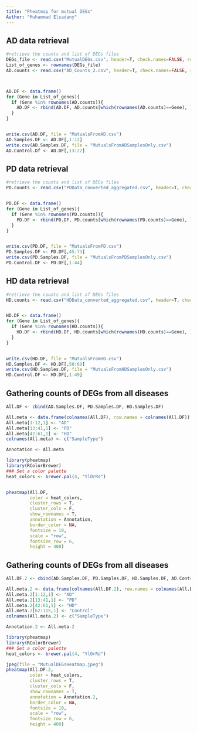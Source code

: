 ---
title: "Pheatmap for mutual DEGs"
Author: "Muhammad Elsadany"
---

## AD data retrieval 
```{r}
#retrieve the counts and list of DEGs files
DEGs_file <- read.csv("MutualDEGs.csv", header=T, check.names=FALSE, row.names=1)
List_of_genes <- rownames(DEGs_file)
AD.counts <- read.csv("AD_Counts_2.csv", header=T, check.names=FALSE, row.names=1)



AD.DF <- data.frame()
for (Gene in List_of_genes){
  if (Gene %in% rownames(AD.counts)){
    AD.DF <- rbind(AD.DF, AD.counts[which(rownames(AD.counts)==Gene), ])
  }
}


write.csv(AD.DF, file = "MutualsFromAD.csv")
AD.Samples.DF <- AD.DF[,1:12]
write.csv(AD.Samples.DF, file = "MutualsFromADSamplesOnly.csv")
AD.Control.Df <- AD.DF[,13:22]

```



## PD data retrieval 
```{r}
#retrieve the counts and list of DEGs files
PD.counts <- read.csv("PDData_converted_aggregated.csv", header=T, check.names=FALSE, row.names=1)


PD.DF <- data.frame()
for (Gene in List_of_genes){
  if (Gene %in% rownames(PD.counts)){
    PD.DF <- rbind(PD.DF, PD.counts[which(rownames(PD.counts)==Gene), ])
  }
}


write.csv(PD.DF, file = "MutualsFromPD.csv")
PD.Samples.DF <- PD.DF[,45:73]
write.csv(PD.Samples.DF, file = "MutualsFromPDSamplesOnly.csv")
PD.Control.DF <- PD.DF[,1:44]

```



## HD data retrieval 
```{r}
#retrieve the counts and list of DEGs files
HD.counts <- read.csv("HDData_converted_aggregated.csv", header=T, check.names=FALSE, row.names=1)


HD.DF <- data.frame()
for (Gene in List_of_genes){
  if (Gene %in% rownames(HD.counts)){
    HD.DF <- rbind(HD.DF, HD.counts[which(rownames(HD.counts)==Gene), ])
  }
}


write.csv(HD.DF, file = "MutualsFromHD.csv")
HD.Samples.DF <- HD.DF[,50:69]
write.csv(HD.Samples.DF, file = "MutualsFromHDSamplesOnly.csv")
HD.Control.DF <- HD.DF[,1:49]

```



## Gathering counts of DEGs from all diseases
```{r}


All.DF <- cbind(AD.Samples.DF, PD.Samples.DF, HD.Samples.DF)

All.meta <- data.frame(colnames(All.DF), row.names = colnames(All.DF))
All.meta[1:12,1] <- "AD"
All.meta[13:41,1] <- "PD"
All.meta[42:61,1] <- "HD"
colnames(All.meta) <- c("SampleType")

Annotation <- All.meta

library(pheatmap)
library(RColorBrewer)
### Set a color palette
heat_colors <- brewer.pal(4, "YlOrRd")


pheatmap(All.DF,
         color = heat_colors, 
         cluster_rows = T, 
         cluster_cols = F,
         show_rownames = T,
         annotation = Annotation, 
         border_color = NA, 
         fontsize = 10, 
         scale = "row", 
         fontsize_row = 6, 
         height = 400)


```

## Gathering counts of DEGs from all diseases
```{r}


All.DF.2 <- cbind(AD.Samples.DF, PD.Samples.DF, HD.Samples.DF, AD.Control.Df, PD.Control.DF)

All.meta.2 <- data.frame(colnames(All.DF.2), row.names = colnames(All.DF.2))
All.meta.2[1:12,1] <- "AD"
All.meta.2[13:41,1] <- "PD"
All.meta.2[42:61,1] <- "HD"
All.meta.2[62:115,1] <- "Control"
colnames(All.meta.2) <- c("SampleType")

Annotation.2 <- All.meta.2

library(pheatmap)
library(RColorBrewer)
### Set a color palette
heat_colors <- brewer.pal(4, "YlOrRd")

jpeg(file = "MutualDEGsHeatmap.jpeg")
pheatmap(All.DF.2,
         color = heat_colors, 
         cluster_rows = T, 
         cluster_cols = F,
         show_rownames = T,
         annotation = Annotation.2, 
         border_color = NA, 
         fontsize = 10, 
         scale = "row", 
         fontsize_row = 6, 
         height = 400)

```















